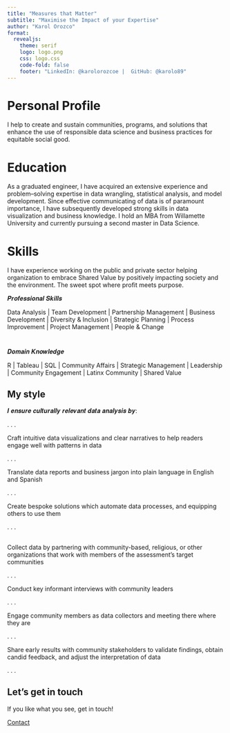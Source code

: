 ```yaml
---
title: "Measures that Matter"
subtitle: "Maximise the Impact of your Expertise"
author: "Karol Orozco"
format:
  revealjs: 
    theme: serif	
    logo: logo.png
    css: logo.css
    code-fold: false
    footer: "LinkedIn: @karolorozcoe |  GitHub: @karolo89"
---
```


# Personal Profile

I help to create and sustain communities, programs, and solutions that enhance the use of responsible data science and business practices for equitable social good.


# Education {background-color="#FFC107"}

As a graduated engineer, I have acquired an extensive experience and problem–solving expertise in data wrangling, statistical analysis, and model development. Since effective communicating of data is of paramount importance, I have subsequently developed strong skills in data visualization and business knowledge. I hold an MBA from Willamette University and currently pursuing a second master in Data Science.


# Skills {background-color="#562457"}

I have experience working on the public and private sector helping organization to embrace Shared Value by positively impacting society and the environment. The sweet spot where profit meets purpose. 

𝑷𝒓𝒐𝒇𝒆𝒔𝒔𝒊𝒐𝒏𝒂𝒍 𝑺𝒌𝒊𝒍𝒍𝒔

Data Analysis | Team Development | Partnership Management | Business Development | Diversity & Inclusion | Strategic Planning | Process Improvement | Project Management | People & Change

# 

𝑫𝒐𝒎𝒂𝒊𝒏 𝑲𝒏𝒐𝒘𝒍𝒆𝒅𝒈𝒆

R | Tableau | SQL | Community Affairs | Strategic Management | Leadership | Community Engagement | Latinx Community | Shared Value

## My style {background-color="#1E88E5"}

𝑰 𝒆𝒏𝒔𝒖𝒓𝒆 𝒄𝒖𝒍𝒕𝒖𝒓𝒂𝒍𝒍𝒚 𝒓𝒆𝒍𝒆𝒗𝒂𝒏𝒕 𝒅𝒂𝒕𝒂 𝒂𝒏𝒂𝒍𝒚𝒔𝒊𝒔 𝒃𝒚:

. . .

Craft intuitive data visualizations and clear narratives to help readers engage well with patterns in data

. . .

Translate data reports and business jargon into plain language in English and Spanish

. . .


Create bespoke solutions which automate data processes, and equipping others to use them

. . .





##  {background-color="#1E88E5"}



Collect data by partnering with community-based, religious, or other organizations that work with members of the assessment's target communities

. . .


Conduct key informant interviews with community leaders

. . .

Engage community members as data collectors and meeting there where they are

. . .


Share early results with community stakeholders to validate findings, obtain candid feedback, and adjust the interpretation of data


. . .

## Let's get in touch

If you like what you see, get in touch!



[Contact](https://karolo89.github.io/karolo_website/)

